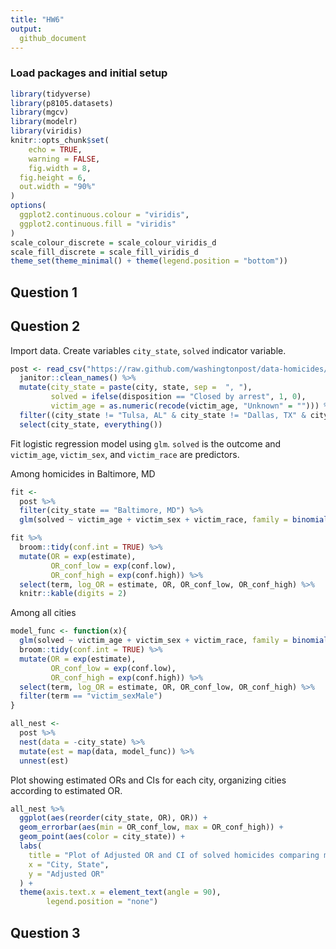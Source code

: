 ```yaml
---
title: "HW6"
output:   
  github_document
---
```


### Load packages and initial setup
```r
library(tidyverse)
library(p8105.datasets)
library(mgcv)
library(modelr)
library(viridis)
knitr::opts_chunk$set(
	echo = TRUE,
	warning = FALSE,
	fig.width = 8, 
  fig.height = 6,
  out.width = "90%"
)
options(
  ggplot2.continuous.colour = "viridis",
  ggplot2.continuous.fill = "viridis"
)
scale_colour_discrete = scale_colour_viridis_d
scale_fill_discrete = scale_fill_viridis_d
theme_set(theme_minimal() + theme(legend.position = "bottom"))
```

## Question 1

## Question 2

Import data. Create variables `city_state`, `solved` indicator variable. 

```r
post <- read_csv("https://raw.github.com/washingtonpost/data-homicides/master/homicide-data.csv") %>%
  janitor::clean_names() %>%
  mutate(city_state = paste(city, state, sep =  ", "),
         solved = ifelse(disposition == "Closed by arrest", 1, 0),
         victim_age = as.numeric(recode(victim_age, "Unknown" = ""))) %>%
  filter((city_state != "Tulsa, AL" & city_state != "Dallas, TX" & city_state != "Phoenix, AZ" & city_state != "Kansas City, MO") & (victim_race == "White" | victim_race == "Black")) %>%
  select(city_state, everything())
```

Fit logistic regression model using `glm`. `solved` is the outcome and `victim_age`, `victim_sex`, and `victim_race` are predictors. 

Among homicides in Baltimore, MD

```r
fit <-
  post %>%
  filter(city_state == "Baltimore, MD") %>%
  glm(solved ~ victim_age + victim_sex + victim_race, family = binomial (link = "logit"), data = .)

fit %>%
  broom::tidy(conf.int = TRUE) %>%
  mutate(OR = exp(estimate), 
         OR_conf_low = exp(conf.low), 
         OR_conf_high = exp(conf.high)) %>%
  select(term, log_OR = estimate, OR, OR_conf_low, OR_conf_high) %>%
  knitr::kable(digits = 2)
```


Among all cities

```r
model_func <- function(x){
  glm(solved ~ victim_age + victim_sex + victim_race, family = binomial (link = "logit"), data = x) %>%
  broom::tidy(conf.int = TRUE) %>%
  mutate(OR = exp(estimate), 
         OR_conf_low = exp(conf.low), 
         OR_conf_high = exp(conf.high)) %>%
  select(term, log_OR = estimate, OR, OR_conf_low, OR_conf_high) %>%
  filter(term == "victim_sexMale")
}

all_nest <-
  post %>%
  nest(data = -city_state) %>%
  mutate(est = map(data, model_func)) %>%
  unnest(est)

```

Plot showing estimated ORs and CIs for each city, organizing cities according to estimated OR.

```r
all_nest %>%
  ggplot(aes(reorder(city_state, OR), OR)) +
  geom_errorbar(aes(min = OR_conf_low, max = OR_conf_high)) +
  geom_point(aes(color = city_state)) +
  labs(
    title = "Plot of Adjusted OR and CI of solved homicides comparing male to female victims",
    x = "City, State",
    y = "Adjusted OR"
  ) +
  theme(axis.text.x = element_text(angle = 90),
        legend.position = "none")
```


## Question 3

```r

```

